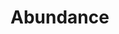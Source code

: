 # Abundance {#abundance}

<!-- ## HMM and closed population -->

<!-- ## Horvitz-Thompson -->

<!-- Viterbi à la Rouan and complete likelihood à la Gimenez for calculating LRS -->

<!-- @santostasi_use_2019 -->

<!-- Cubaynes et al on wolves.  -->

<!-- Infering the latent states $z$ can be useful to estimate prevalence, e.g. in animal epidemiology with [prevalence of a disease](https://veterinaryresearch.biomedcentral.com/articles/10.1186/1297-9716-45-39), in evolutionary ecology with [sex ratio](https://onlinelibrary.wiley.com/doi/abs/10.1002/cjs.5550360105) or in conservation biology with [prevalence of hybrids](https://onlinelibrary.wiley.com/doi/full/10.1002/ece3.4819?af=R). -->

<!-- ## Jolly-Seber -->

<!-- ## Robust design -->

<!-- @karamanlidis_evidence_2015, @santostasi_robust_2016, @gibson_application_2018, and @rankin_full-capture_2016 -->

<!-- ## HMM and SCR models (closed and open à la Glennie) -->

<!-- ## HMM and IPMs -->

<!-- Besbeas and Morgan.  -->
